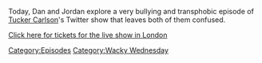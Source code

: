 {{DEFAULTSORT:
    #_EPISODE_0831:Tucker, The Man And His Twitter- Episode 4
}}{{Episode
    | title           = Tucker, The Man And His Twitter- Episode 4
    | caption         = Listen to this episode on [https://knowledgefight.libsyn.com/831-tucker-the-man-and-his-twitter-episode-4 Libsyn] [https://open.spotify.com/episode/36FcYwyNRWVcW8Opo7M2aV Spotify], Read the [[Transcript/831: Tucker, The Man And His Twitter- Episode 4|Unofficial Transcript]], View discussion on [https://reddit.com/157zvp7 Reddit]
    | episodeNumber   = 831
    | length          = 00:57:55
    | airDate         = July 24, 2023
    | episodeType     = [[:Category:Wacky Wednesday|Wacky Wednesday]]
    | appearance      = [[Andrew Tate]]
    | previousEpisode = [[830: July 16, 2023]]
    | nextEpisode     = [[832: July 26, 2023]]
}}

{{Stub}}

Today, Dan and Jordan explore a very bullying and transphobic episode of [[Tucker Carlson]]'s Twitter show that leaves both of them confused.

[https://www.eventbrite.com/e/knowledge-fight-live-podcast-tickets-678516439937 Click here for tickets for the live show in London]

[[Category:Episodes]]
[[Category:Wacky Wednesday]]
